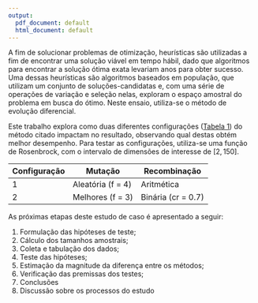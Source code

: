 ```yaml
---
output:
  pdf_document: default
  html_document: default
---
```


<!-- 1. Formulação das hipóteses de teste; -->
<!-- 2. Cálculo dos tamanhos amostrais (quantas instâncias testar? Quantas repetições de cada algoritmo por -->
<!-- instância?); -->
<!-- 3. Coleta e tabulação dos dados; -->
<!-- 4. Teste das hipóteses; -->
<!-- 5. Estimação da magnitude da diferença entre os métodos (incluindo intervalo de confiança); -->
<!-- 6. Verificação das premissas dos testes; -->
<!-- 7. Derivação de conclusões; -->
<!-- 8. Discussão sobre possíveis limitações do estudo e sugestões de melhoria. -->

A fim de solucionar problemas de otimização, heurísticas são utilizadas a fim de encontrar uma solução viável em tempo hábil, dado que algoritmos para encontrar a solução ótima exata levariam anos para obter sucesso. Uma dessas heurísticas são algoritmos baseados em população, que utilizam um conjunto de soluções-candidatas e, com uma série de operações de variação e seleção nelas, exploram o espaço amostral do problema em busca do ótimo. Neste ensaio, utiliza-se o método de evolução diferencial.

Este trabalho explora como duas diferentes configurações ([Tabela 1](#tabela1)) do método citado impactam no resultado, observando qual destas obtém melhor desempenho. Para testar as configurações, utiliza-se uma função de Rosenbrock, com o intervalo de dimensões de interesse de $[2,150]$.

<a id="tabela1"></a>

| Configuração | Mutação           | Recombinação       |
|--------------|-------------------|--------------------|
| 1            | Aleatória (f = 4) | Aritmética         |
| 2            | Melhores (f = 3)  | Binária (cr = 0.7) |


As próximas etapas deste estudo de caso é apresentado a seguir:

1. Formulação das hipóteses de teste;
2. Cálculo dos tamanhos amostrais;
3. Coleta e tabulação dos dados;
4. Teste das hipóteses;
5. Estimação da magnitude da diferença entre os métodos;
6. Verificação das premissas dos testes;
7. Conclusões
8. Discussão sobre os processos do estudo


